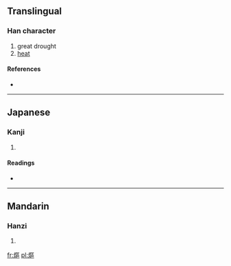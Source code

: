 ==Translingual==

===Han character===
{{Han char|rn=86|rad=火|as=11|sn=15|four=9181<sub>6</sub>|canj=火尸口口 (FSRR)}}

# great drought
# [[heat]]

====References====
* {{Han ref|kx=0681.040|dkj=19356|dj=1092.210|hdz=32228.080|uh=71B0|ud=29104|bh=E665|bd=58981}}

----

==Japanese==

===Kanji===
{{ja-kanji|grade=|rs=火11}}

# {{defn|Japanese|sort=火11}}

====Readings====
* {{ja-readings|on=[[おう]] (ō), [[う]] (u)|kun=[[まるやき]] (maruyaki)}}

----

==Mandarin==

===Hanzi===
{{cmn-hanzi|pin=[[ōu]] ([[ou1]])|wg=ou<sup>1</sup>}}

# {{defn|Mandarin|sort=火11}}

[[fr:熰]]
[[pl:熰]]